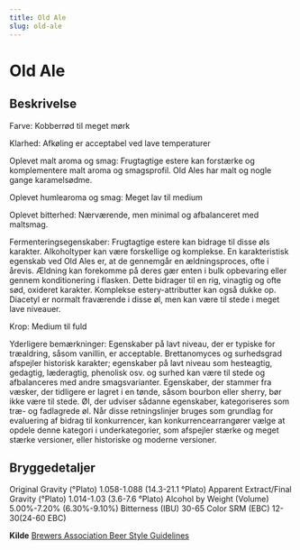 ```yaml
---
title: Old Ale
slug: old-ale
---
```

# Old Ale

## Beskrivelse
Farve: Kobberrød til meget mørk

Klarhed: Afkøling er acceptabel ved lave temperaturer

Oplevet malt aroma og smag: Frugtagtige estere kan forstærke og komplementere malt aroma og smagsprofil. Old Ales har malt og nogle gange karamelsødme.

Oplevet humlearoma og smag: Meget lav til medium

Oplevet bitterhed: Nærværende, men minimal og afbalanceret med maltsmag.

Fermenteringsegenskaber: Frugtagtige estere kan bidrage til disse øls karakter. Alkoholtyper kan være forskellige og komplekse. En karakteristisk egenskab ved Old Ales er, at de gennemgår en ældningsproces, ofte i årevis. Ældning kan forekomme på deres gær enten i bulk opbevaring eller gennem konditionering i flasken. Dette bidrager til en rig, vinagtig og ofte sød, oxideret karakter. Komplekse estery-attributter kan også dukke op. Diacetyl er normalt fraværende i disse øl, men kan være til stede i meget lave niveauer.

Krop: Medium til fuld

Yderligere bemærkninger: Egenskaber på lavt niveau, der er typiske for træaldring, såsom vanillin, er acceptable. Brettanomyces og surhedsgrad afspejler historisk karakter; egenskaber på lavt niveau som hesteagtig, gedagtig, læderagtig, phenolisk osv. og surhed kan være til stede og afbalanceres med andre smagsvarianter. Egenskaber, der stammer fra væsker, der tidligere er lagret i en tønde, såsom bourbon eller sherry, bør ikke være til stede. Øl, der udviser sådanne egenskaber, kategoriseres som træ- og fadlagrede øl.						Når disse retningslinjer bruges som grundlag for evaluering af bidrag til konkurrencer, kan konkurrencearrangører vælge at opdele denne kategori i underkategorier, som afspejler stærke og meget stærke versioner, eller historiske og moderne versioner.




## Bryggedetaljer
Original Gravity (°Plato) 1.058-1.088 (14.3-21.1 °Plato)
Apparent Extract/Final Gravity (°Plato) 1.014-1.03 (3.6-7.6 °Plato)
Alcohol by Weight (Volume) 5.00%-7.20% (6.30%-9.10%)
Bitterness (IBU) 30-65
Color SRM (EBC) 12-30(24-60 EBC)					



**Kilde**
[Brewers Association Beer Style Guidelines](https://www.brewersassociation.org/)
